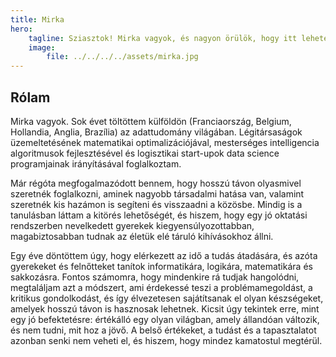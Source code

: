 ```yaml
---
title: Mirka
hero:
    tagline: Sziasztok! Mirka vagyok, és nagyon örülök, hogy itt lehetek veletek a Step Sensei mentor programjában. Az én feladatom, hogy segítsek nektek a tanulásban és fejlődésben.
    image:
        file: ../../../../assets/mirka.jpg
---
```


## Rólam
Mirka vagyok. Sok évet töltöttem külföldön (Franciaország, Belgium, Hollandia, Anglia, Brazília) az adattudomány világában. Légitársaságok üzemeltetésének matematikai optimalizációjával, mesterséges intelligencia algoritmusok fejlesztésével és logisztikai start-upok data science programjainak irányításával foglalkoztam.

Már régóta megfogalmazódott bennem, hogy hosszú távon olyasmivel szeretnék foglalkozni, aminek nagyobb társadalmi hatása van, valamint szeretnék kis hazámon is segíteni és visszaadni a közösbe. Mindig is a tanulásban láttam a kitörés lehetőségét, és hiszem, hogy egy jó oktatási rendszerben nevelkedett gyerekek kiegyensúlyozottabban, magabiztosabban tudnak az életük elé táruló kihívásokhoz állni.

Egy éve döntöttem úgy, hogy elérkezett az idő a tudás átadására, és azóta gyerekeket és felnőtteket tanítok informatikára, logikára, matematikára és sakkozásra. Fontos számomra, hogy mindenkire rá tudjak hangolódni, megtaláljam azt a módszert, ami érdekessé teszi a problémamegoldást, a kritikus gondolkodást, és így élvezetesen sajátítsanak el olyan készségeket, amelyek hosszú távon is hasznosak lehetnek. Kicsit úgy tekintek erre, mint egy jó befektetésre: értékálló egy olyan világban, amely állandóan változik, és nem tudni, mit hoz a jövő. A belső értékeket, a tudást és a tapasztalatot azonban senki nem veheti el, és hiszem, hogy mindez kamatostul megtérül.